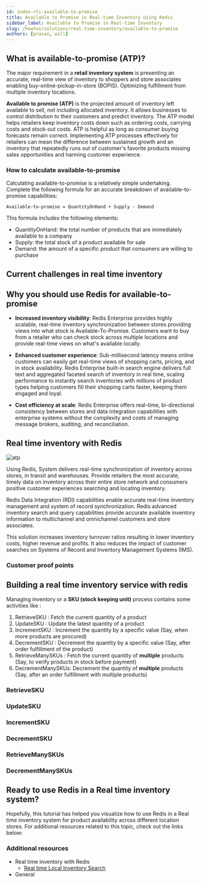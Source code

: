 ```yaml
---
id: index-rti-available-to-promise
title: Available to Promise in Real-time Inventory Using Redis
sidebar_label: Available to Promise in Real-time Inventory
slug: /howtos/solutions/real-time-inventory/available-to-promise
authors: [prasan, will]
---
```





<Authors frontMatter={frontMatter} />

## What is available-to-promise (ATP)?

The major requirement in a **retail inventory system** is presenting an accurate, real-time view of inventory to shoppers and store associates enabling buy-online-pickup-in-store (BOPIS). Optimizing fulfillment from multiple inventory locations.

**Available to promise (ATP)** is the projected amount of inventory left available to sell, not including allocated inventory. It allows businesses to control distribution to their customers and predict inventory. The ATP model helps retailers keep inventory costs down such as ordering costs, carrying costs and stock-out costs. ATP is helpful as long as consumer buying forecasts remain correct. Implementing ATP processes effectively for retailers can mean the difference between sustained growth and an inventory that repeatedly runs out of customer's favorite products missing sales opportunities and harming customer experience.

### How to calculate available-to-promise

Calculating available-to-promise is a relatively simple undertaking. Complete the following formula for an accurate breakdown of available-to-promise capabilities:

```
Available-to-promise = QuantityOnHand + Supply - Demand
```

This formula includes the following elements:

- QuantityOnHand: the total number of products that are immediately available to a company
- Supply: the total stock of a product available for sale
- Demand: the amount of a specific product that consumers are willing to purchase

## Current challenges in real time inventory

<RealTimeInventoryChallenges />

## Why you should use Redis for available-to-promise

- **Increased inventory visibility**: Redis Enterprise provides highly scalable, real-time inventory synchronization between stores providing views into what stock is Available-To-Promise. Customers want to buy from a retailer who can check stock across multiple locations and provide real-time views on what's available locally.

- **Enhanced customer experience**: Sub-millisecond latency means online customers can easily get real-time views of shopping carts, pricing, and in stock availability. Redis Enterprise built-in search engine delivers full text and aggregated faceted search of inventory in real time, scaling performance to instantly search inventories with millions of product types helping customers fill their shopping carts faster, keeping them engaged and loyal.

- **Cost efficiency at scale**: Redis Enterprise offers real-time, bi-directional consistency between stores and data integration capabilities with enterprise systems without the complexity and costs of managing message brokers, auditing, and reconciliation.

## Real time inventory with Redis

![atp](./images/atp2.png)

Using Redis, System delivers real-time synchronization of inventory across stores, in transit and warehouses. Provide retailers the most accurate, timely data on inventory across their entire store network and consumers positive customer experiences searching and locating inventory.

Redis Data Integration (RDI) capabilities enable accurate real-time inventory management and system of record synchronization. Redis advanced inventory search and query capabilities provide accurate available inventory information to multichannel and omnichannel customers and store associates.

This solution increases inventory turnover ratios resulting in lower inventory costs, higher revenue and profits. It also reduces the impact of customer searches on Systems of Record and Inventory Management Systems (IMS).

### Customer proof points

<RealTimeInventoryCustomerProofs />

## Building a real time inventory service with redis

<RealTimeInventorySourceCode />

Managing inventory or a **SKU (stock keeping unit)** process contains some activities like :

1. RetrieveSKU : Fetch the current quantity of a product
1. UpdateSKU : Update the latest quantity of a product
1. IncrementSKU : Increment the quantity by a specific value (Say, when more products are procured)
1. DecrementSKU : Decrement the quantity by a specific value (Say, after order fulfillment of the product)
1. RetrieveManySKUs : Fetch the current quantity of **multiple** products (Say, to verify products in stock before payment)
1. DecrementManySKUs: Decrement the quantity of **multiple** products (Say, after an order fulfillment with multiple products)

### RetrieveSKU

<RetrieveSKU />

### UpdateSKU

<UpdateSKU />

### IncrementSKU

<IncrementSKU />

### DecrementSKU

<DecrementSKU />

### RetrieveManySKUs

<RetrieveManySKUs />

### DecrementManySKUs

<DecrementManySKUs />

## Ready to use Redis in a Real time inventory system?

Hopefully, this tutorial has helped you visualize how to use Redis in a Real time inventory system for product availability across different location stores. For additional resources related to this topic, check out the links below:

### Additional resources

- Real time inventory with Redis
  - [Real time Local Inventory Search](/howtos/solutions/real-time-inventory/local-inventory-search)
- General
  <GeneralAdditionalResources />
